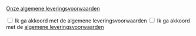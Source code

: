 <!-- @license CC0-1.0 -->


<Guideline appearance="do" title="de link buiten het label plaatsen.">
  <Canvas language="html">
    <p>
      <a href="#">Onze algemene leveringsvoorwaarden</a>
    </p>
    <input id="alv1" type="checkbox" />
    <label for="alv1">Ik ga akkoord met de algemene leveringsvoorwaarden</label>
  </Canvas>
</Guideline>

<Guideline appearance="dont" title="de link binnen het label plaatsen.">
  <Canvas language="html">
    <input id="alv2" type="checkbox" />
    <label for="alv2">
      Ik ga akkoord met de <a href="#">algemene leveringsvoorwaarden</a>
    </label>
  </Canvas>
</Guideline>
